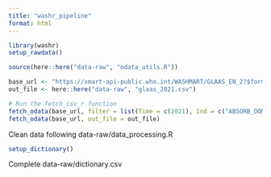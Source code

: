 ```yaml
---
title: "washr_pipeline"
format: html
---
```


```r
library(washr)
setup_rawdata()
```

```r
source(here::here("data-raw", "odata_utils.R"))
```

```r
base_url <- "https://xmart-api-public.who.int/WASHMART/GLAAS_EN_2?$format=csv"
out_file <- here::here("data-raw", "glaas_2021.csv")

# Run the fetch_csv_r function
fetch_odata(base_url, filter = list(Time = c(2021), Ind = c("ABSORB_DOM")), top=20, skip=20, out_file = out_file)
fetch_odata(base_url, out_file = out_file)
```

Clean data following data-raw/data_processing.R

```r
setup_dictionary()
```

Complete data-raw/dictionary.csv